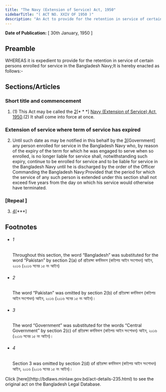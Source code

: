 ```yaml
---
title: "The Navy (Extension of Service) Act, 1950"
sidebarTitle: "( ACT NO. XXIV OF 1950 )"
description: "An Act to provide for the retention in service of certain persons enrolled for service in the Bangladesh Navy.1♣"
---
```


**Date of Publication:** [ 30th January, 1950 ]

## Preamble

WHEREAS it is expedient to provide for the retention in service of certain persons enrolled for service in the Bangladesh Navy;It is hereby enacted as follows:-

## Sections/Articles

### Short title and commencement

1. (1) This Act may be called the [2](1)[\* \* \*] [Navy (Extension of Service) Act, 1950](/laws/act-235 "Navy (Extension of Service) Act, 1950").(2) It shall come into force at once.

### Extension of service where term of service has expired

2. Until such date as may be notified in this behalf by the [3](1)[Government] any person enrolled for service in the Bangladesh Navy who, by reason of the expiry of the term for which he was engaged to serve when so enrolled, is no longer liable for service shall, notwithstanding such expiry, continue to be enrolled for service and to be liable for service in the Bangladesh Navy until he is discharged by the order of the Officer Commanding the Bangladesh Navy:Provided that the period for which the service of any such person is extended under this section shall not exceed five years from the day on which his service would otherwise have terminated.

### [Repeal ]

3. [4](1)[\*\*\*]

## Footnotes

- ###### 1

  Throughout this section, the word “Bangladesh” was substituted for the word “Pakistan” by section 2(a) of প্রতিরক্ষা কর্মবিভাগ (কতিপয় আইন সংশোধন) আইন, ২০১৬ (২০১৬ সনের ১৫ নং আইন)

- ###### 2

  The word “Pakistan” was omitted by section 2(b) of প্রতিরক্ষা কর্মবিভাগ (কতিপয় আইন সংশোধন) আইন, ২০১৬ (২০১৬ সনের ১৫ নং আইন)।

- ###### 3

  The word “Government” was substituted for the words “Central Government” by section 2(c) of প্রতিরক্ষা কর্মবিভাগ (কতিপয় আইন সংশোধন) আইন, ২০১৬ (২০১৬ সনের ১৫ নং আইন)।

- ###### 4

  Section 3 was omitted by section 2(d) of প্রতিরক্ষা কর্মবিভাগ (কতিপয় আইন সংশোধন) আইন, ২০১৬ (২০১৬ সনের ১৫ নং আইন)।

<Note>
  Click [here](http://bdlaws.minlaw.gov.bd/act-details-235.html) to see the original act on the Bangladesh Legal Database.
</Note>
